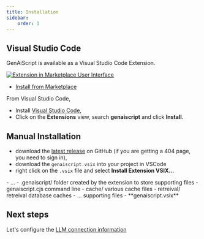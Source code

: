 ```yaml
---
title: Installation
sidebar:
    order: 1
---
```


## Visual Studio Code

GenAiScript is available as a Visual Studio Code Extension. 

[![Extension in Marketplace User Interface](../../../assets/vscode-marketplace.png)](https://marketplace.visualstudio.com/items?itemName=genaiscript.genaiscript-vscode)

-  [Install from Marketplace](https://marketplace.visualstudio.com/items?itemName=genaiscript.genaiscript-vscode)

From Visual Studio Code,

-   Install [Visual Studio Code](https://code.visualstudio.com/Download),
-   Click on the **Extensions** view, search **genaiscript** and click **Install**.


## Manual Installation

-   download the [latest release](https://github.com/microsoft/genaiscript/releases/latest/) on GitHub (if you are getting a 404 page, you need to sign in),
-   download the `genaiscript.vsix` into your project in VSCode
-   right click on the `.vsix` file and select **Install Extension VSIX...**

<FileTree>
-  ...
-  .genaiscript/ folder created by the extension to store supporting files
    -  genaiscript.cjs command line
    -  cache/ various cache files
    -  retreival/ retreival database caches
    -  ... supporting files
-   **genaiscript.vsix**

</FileTree>

## Next steps

Let's configure the [LLM connection information](/genaiscript/getting-started/configuration)